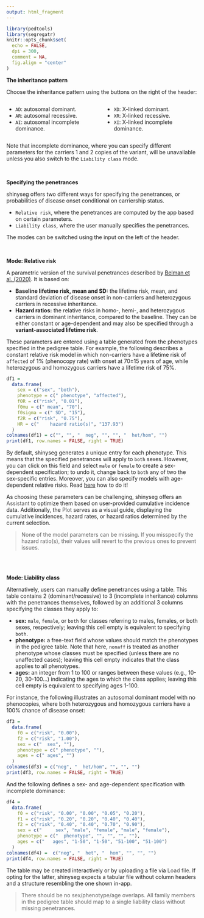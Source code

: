 ```yaml
---
output: html_fragment
---
```


<!-- penetranceBox.html is generated from penetranceBox.Rmd. Please edit that file -->

```r
library(pedtools)
library(segregatr)
knitr::opts_chunk$set(
  echo = FALSE,
  dpi = 300,
  comment = NA,
  fig.align = "center"
)
```

**The inheritance pattern**

Choose the inheritance pattern using the buttons on the right of the header:

:::: {style="display:flex;"}

::: {}
-   `AD`: autosomal dominant.
-   `AR`: autosomal recessive.
-   `AI`: autosomal incomplete dominance.
:::

::: {}
-   `XD`: X-linked dominant.
-   `XR`: X-linked recessive.
-   `XI`: X-linked incomplete dominance.
:::

::::

Note that incomplete dominance, where you can specify different parameters for the carriers 1 and 2 copies of the variant, will be unavailable unless you also switch to the `Liability class` mode.

<br>

**Specifying the penetrances**

shinyseg offers two different ways for specifying the penetrances, or probabilities of disease onset conditional on carriership status.

- `Relative risk`, where the penetrances are computed by the app based on certain parameters.
- `Liability class`, where the user manually specifies the penetrances.

The modes can be switched using the input on the left of the header.

<br>

**Mode: Relative risk**

A parametric version of the survival penetrances described by <a href="https://doi.org/10.1038/s41436-020-0920-4" target="_blank">Belman et al. (2020)</a>. It is based on:

-   __Baseline lifetime risk, mean and SD:__ the lifetime risk, mean, and standard deviation of disease onset in non-carriers and heterozygous carriers in recessive inheritance.
-   __Hazard ratios:__ the relative risks in homo-, hemi-, and heterozygous carriers in dominant inheritance, compared to the baseline. They can be either constant or age-dependent and may also be specified through a __variant-associated lifetime risk__.

These parameters are entered using a table generated from the phenotypes specified in the pedigree table. For example, the following describes a constant relative risk model in which non-carriers have a lifetime risk of `affected` of 1% (phenocopy rate) with onset at 70±15 years of age, while heterozygous and homozygous carriers have a lifetime risk of 75%.

```r
df1 =
  data.frame(
    sex = c("sex", "both"),
    phenotype = c(" phenotype", "affected"),
    f0R = c("risk", "0.01"),
    f0mu = c(" mean", "70"),
    f0sigma = c(" SD", "15"),
    f2R = c("risk", "0.75"),
    HR = c("    hazard ratio(s)", "137.93")
  )
colnames(df1) = c("", "", "  neg", "", "", "  het/hom", "")
print(df1, row.names = FALSE, right = TRUE)
```

By default, shinyseg generates a unique entry for each phenotype. This means that the specified penetrances will apply to `both` sexes. However, you can click on this field and select `male` or `female` to create a sex-dependent specification; to undo it, change back to `both` any of two the sex-specific entries. Moreover, you can also specify models with age-dependent relative risks. Read <a href="https://chrcarrizosa.github.io/shinyseg/how-to/penetrance#hazard-ratios" target="_blank">here</a> how to do it!

As choosing these parameters can be challenging, shinyseg offers an <span style='color:#4e4e4e;'><i class='fa-solid fa-circle-info fa-fw'></i>Assistant</span> to optimize them based on user-provided cumulative incidence data. Additionally, the <span style='color:#4e4e4e;'><i class='fa-solid fa-chart-line fa-fw'></i>Plot</span> serves as a visual guide, displaying the cumulative incidences, hazard rates, or hazard ratios determined by the current selection.

> <i class='fa fa-triangle-exclamation fa-fw' style='color:#db1f48'></i> None of the model parameters can be missing. If you misspecify the hazard ratio(s), their values will revert to the previous ones to prevent issues.

<br>
<br>

**Mode: Liability class**

Alternatively, users can manually define penetrances using a table. This table contains 2 (dominant/recessive) to 3 (incomplete inheritance) columns with the penetrances themselves, followed by an additional 3 columns specifying the classes they apply to:

-   __sex:__ `male`, `female`, or `both` for classes referring to males, females, or both sexes, respectively; leaving this cell empty is equivalent to specifying `both`.
-   __phenotype:__ a free-text field whose values should match the phenotypes in the pedigree table. Note that here, `nonaff` is treated as another phenotype whose classes must be specified (unless there are no unaffected cases); leaving this cell empty indicates that the class applies to all phenotypes.
-   __ages:__ an integer from 1 to 100 or ranges between these values (e.g., 10-20, 30-100...) indicating the ages to which the class applies; leaving this cell empty is equivalent to specifying ages 1-100.

For instance, the following illustrates an autosomal dominant model with no phenocopies, where both heterozygous and homozygous carriers have a 100% chance of disease onset:

```r
df3 =
  data.frame(
    f0 = c("risk", "0.00"),
    f2 = c("risk", "1.00"),
    sex = c("  sex", ""),
    phenotype = c(" phenotype", ""),
    ages = c(" ages", "")
  )
colnames(df3) = c("neg", "  het/hom", "", "", "")
print(df3, row.names = FALSE, right = TRUE)
```

And the following defines a sex- and age-dependent specification with incomplete dominance:

```r
df4 =
  data.frame(
    f0 = c("risk", "0.00", "0.00", "0.05", "0.20"),
    f1 = c("risk", "0.20", "0.20", "0.40", "0.40"),
    f2 = c("risk", "0.40", "0.40", "0.70", "0.90"),
    sex = c("     sex", "male", "female", "male", "female"),
    phenotype = c("  phenotype", "", "", "", ""),
    ages = c("   ages", "1-50", "1-50", "51-100", "51-100")
  )
colnames(df4) =  c("neg", "  het", "  hom", "", "", "")
print(df4, row.names = FALSE, right = TRUE)
```


The table may be created interactively or by uploading a file via <span style='color:#4e4e4e;'><i class='fa-solid fa-file-import fa-fw'></i>Load file</span>. If opting for the latter, shinyseg expects a tabular file without column headers and a structure resembling the one shown in-app.

> <i class='fa fa-triangle-exclamation fa-fw' style='color:#db1f48'></i> There should be no sex/phenotype/age overlaps. All family members in the pedigree table should map to a single liability class without missing penetrances.
